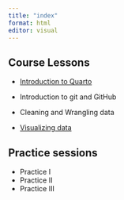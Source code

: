 ```yaml
---
title: "index"
format: html
editor: visual
---
```

## Course Lessons

- [Introduction to Quarto](scripts/quarto-intro.html)

- Introduction to git and GitHub
- Cleaning and Wrangling data
- [Visualizing data](script/viz-intro.html)


## Practice sessions

- Practice I
- Practice II
- Practice III